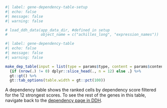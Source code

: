 ```r
#| label: gene-dependency-table-setup
#| echo: false
#| message: false
#| warning: false

# load_ddh_data(app_data_dir, #defined in setup
#               object_name = c("achilles_long", "expression_names"))

```

```r
#| label: gene-dependency-table
#| echo: false
#| message: false
#| warning: false

make_dep_table(input = list(type = params$type, content = params$content)) %>% 
  {if (nrow(.) != 0) dplyr::slice_head(., n = 12) else .} %>%
  gt::gt() %>% 
  gt::tab_options(table.width = gt::pct(100))

```
  
A dependency table shows the ranked cells by dependency score filtered for the 12 strongest scores. To see the rest of the genes in this table, navigate back to the [dependency page in DDH](`r query_url`).